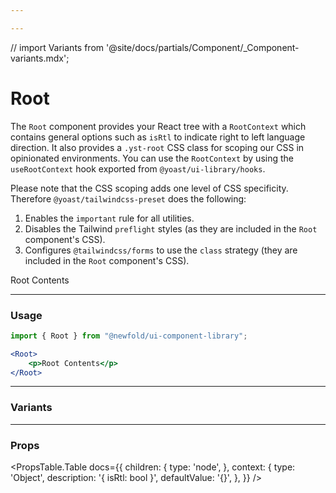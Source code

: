 ```yaml
---

---
```

// import Variants from '@site/docs/partials/Component/_Component-variants.mdx';

# Root
The `Root` component provides your React tree with a `RootContext` which contains general options such as `isRtl` to indicate right to left language direction. It also provides a `.yst-root` CSS class for scoping our CSS in opinionated environments. You can use the `RootContext` by using the `useRootContext` hook exported from `@yoast/ui-library/hooks`.

Please note that the CSS scoping adds one level of CSS specificity. Therefore `@yoast/tailwindcss-preset` does the following:

1. Enables the `important` rule for all utilities.
1. Disables the Tailwind `preflight` styles (as they are included in the `Root` component's CSS).
1. Configures `@tailwindcss/forms` to use the `class` strategy (they are included in the `Root` component's CSS).

<NewfoldRoot>
    <p>Root Contents</p>
</NewfoldRoot>

---
### Usage
```jsx
import { Root } from "@newfold/ui-component-library";

<Root>
    <p>Root Contents</p>
</Root>
```
---
### Variants

---
### Props
<PropsTable.Table
    docs={{
        children: {
            type: 'node',
        },
        context: {
            type: 'Object',
            description: '{ isRtl: bool }',
            defaultValue: '{}',
        },
    }}
/>
